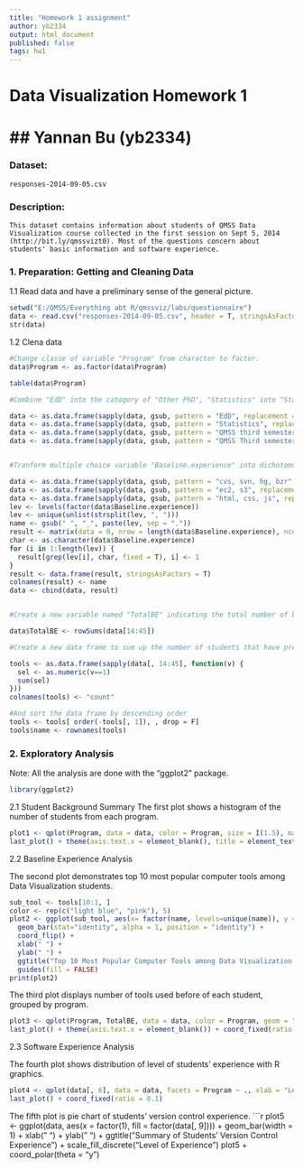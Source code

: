 ```yaml
---
title: "Homework 1 assignment"
author: yb2334
output: html_document
published: false
tags: hw1
---
```


# Data Visualization Homework 1
## Yannan Bu (yb2334)
========================================================

### Dataset: 
    responses-2014-09-05.csv

### Description: 
    This dataset contains information about students of QMSS Data Visualization course collected in the first session on Sept 5, 2014 (http://bit.ly/qmssvizt0). Most of the questions concern about students' basic information and software experience. 

### 1. Preparation: Getting and Cleaning Data

1.1 Read data and have a preliminary sense of the general picture. 
```r
setwd("E:/QMSS/Everything abt R/qmssviz/labs/questionnaire")
data <- read.csv("responses-2014-09-05.csv", header = T, stringsAsFactors = F)
str(data)
```

1.2 Clena data

```r
#Change classe of variable "Program" from character to factor. 
data$Program <- as.factor(data$Program)

table(data$Program)

#Combine "EdD" into the catogory of "Other PhD", "Statistics" into "Stat", and QMSS third semester students to the group "QMSS Second semester+"

data <- as.data.frame(sapply(data, gsub, pattern = "EdD", replacement = "Other PhD"))
data <- as.data.frame(sapply(data, gsub, pattern = "Statistics", replacement = "Stat"))
data <- as.data.frame(sapply(data, gsub, pattern = "QMSS third semester", replacement = "QMSS Second semester +"))
data <- as.data.frame(sapply(data, gsub, pattern = "QMSS Third semester", replacement = "QMSS Second semester +"))


#Tranform multiple choice variable "Baseline.experience" into dichotomous variables.

data <- as.data.frame(sapply(data, gsub, pattern = "cvs, svn, hg, bzr", replacement = "cvs; svn; hg; bzr"))
data <- as.data.frame(sapply(data, gsub, pattern = "ec2, s3", replacement = "ec2; s3"))
data <- as.data.frame(sapply(data, gsub, pattern = "html, css, js", replacement = "html; css; js"))
lev <- levels(factor(data$Baseline.experience))
lev <- unique(unlist(strsplit(lev, ", ")))
name <- gsub(" ", "_", paste(lev, sep = "."))
result <- matrix(data = 0, nrow = length(data$Baseline.experience), ncol = length(lev))
char <- as.character(data$Baseline.experience)
for (i in 1:length(lev)) {
  result[grep(lev[i], char, fixed = T), i] <- 1
}
result <- data.frame(result, stringsAsFactors = T)
colnames(result) <- name
data <- cbind(data, result)


#Create a new variable named "TotalBE" indicating the total number of baseline experience softwares or languages.

data$TotalBE <- rowSums(data[14:45])

#Create a new data frame to sum up the number of students that have previous experience with each software or language.

tools <- as.data.frame(sapply(data[, 14:45], function(v) {
  sel <- as.numeric(v==1)
  sum(sel)
}))
colnames(tools) <- "count"

#And sort the data frame by descending order
tools <- tools[ order(-tools[, 1]), , drop = F]
tools$name <- rownames(tools)

```

### 2. Exploratory Analysis

Note: All the analysis are done with the "ggplot2" package.
```r
library(ggplot2)
```


2.1 Student Background Summary
The first plot shows a histogram of the number of students from each program.
```r
plot1 <- qplot(Program, data = data, color = Program, size = I(1.5), main = "Student Background Summary", ylab = " ")
last_plot() + theme(axis.text.x = element_blank(), title = element_text(size = 12)) + coord_fixed(ratio = 0.3)
```

2.2 Baseline Experience Analysis

The second plot demonstrates top 10 most popular computer tools among Data Visualization students.
```r
sub_tool <- tools[10:1, ]
color <- rep(c("light blue", "pink"), 5)
plot2 <- ggplot(sub_tool, aes(x= factor(name, levels=unique(name)), y = count, fill = color)) +
  geom_bar(stat="identity", alpha = 1, position = "identity") +
  coord_flip() +
  xlab(" ") +
  ylab(" ") +
  ggtitle("Top 10 Most Popular Computer Tools among Data Visualization Students") +
  guides(fill = FALSE)
print(plot2)
```

The third plot displays number of tools used before of each student, grouped by program.
```r
plot3 <- qplot(Program, TotalBE, data = data, color = Program, geom = "point", ylab = "Total Number of Baseline Experience Tools", main = "Baseline Experience Summary")
last_plot() + theme(axis.text.x = element_blank()) + coord_fixed(ratio = 0.25)
```

2.3 Software Experience Analysis

The fourth plot shows distribution of level of students' experience with R graphics.
```r
plot4 <- qplot(data[, 6], data = data, facets = Program ~ ., xlab = "Level of Experience with R Graphics", ylab = " ", main = "Distribution of R Graphics Experience")
last_plot() + coord_fixed(ratio = 0.1)
```

The fifth plot is pie chart of students' version control experience.
```r
plot5 <- ggplot(data, aes(x = factor(1), fill = factor(data[, 9]))) + 
  geom_bar(width = 1) +
  xlab(" ") +
  ylab(" ") +
  ggtitle("Summary of Students' Version Control Experience") +
  scale_fill_discrete("Level of Experience")
plot5 + coord_polar(theta = "y")
